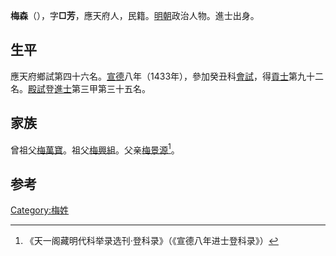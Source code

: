 {{Otheruses|other=名为梅森的其他人物|梅森}}

'''梅森'''（{{bd|1396年||？}}），字'''□芳'''，應天府人，民籍。[[明朝|明朝]]政治人物。進士出身。

== 生平 ==
應天府鄉試第四十六名。[[宣德|宣德]]八年（1433年），參加癸丑科[[會試|會試]]，得[[貢士|貢士]]第九十二名。[[殿試|殿試]]登[[進士|進士]]第三甲第三十五名。

== 家族 ==
曾祖父[[梅萬寶|梅萬寶]]。祖父[[梅興組|梅興組]]。父亲[[梅景源|梅景源]]<ref>《天一阁藏明代科举录选刊·登科录》（《宣德八年进士登科录》）</ref>。

==参考==
{{reflist}}

{{宣德八年癸丑科殿試金榜}}

{{Authority control}}

{{DEFAULTSORT:}}
[[Category:梅姓|Category:梅姓]]


{{明朝人物小作品}}
